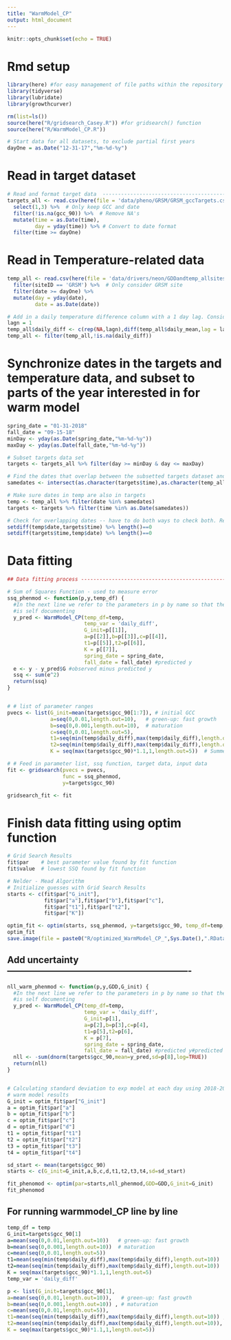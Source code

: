 ```yaml
---
title: "WarmModel_CP"
output: html_document
---
```


```r
knitr::opts_chunk$set(echo = TRUE)
```

# Rmd setup
```r
library(here) #for easy management of file paths within the repository
library(tidyverse)
library(lubridate)
library(growthcurver)

rm(list=ls())
source(here("R/gridsearch_Casey.R")) #for gridsearch() function
source(here("R/WarmModel_CP.R"))

# Start data for all datasets, to exclude partial first years
dayOne = as.Date("12-31-17","%m-%d-%y")
```

# Read in target dataset
```r

# Read and format target data  -------------------------------------------------
targets_all <- read.csv(here(file = 'data/pheno/GRSM/GRSM_gccTargets.csv')) %>% 
  select(1,3) %>%  # Only keep GCC and date
  filter(!is.na(gcc_90)) %>%  # Remove NA's
  mutate(time = as.Date(time),
         day = yday(time)) %>% # Convert to date format
  filter(time >= dayOne) 

```

# Read in Temperature-related data
```r
temp_all <- read.csv(here(file = 'data/drivers/neon/GDDandtemp_allsites.csv')) %>%
  filter(siteID == 'GRSM') %>%  # Only consider GRSM site
  filter(date >= dayOne) %>% 
  mutate(day = yday(date),
         date = as.Date(date))

# Add in a daily temperature difference column with a 1 day lag. Consider changing the lag?
lagn = 1
temp_all$daily_diff <- c(rep(NA,lagn),diff(temp_all$daily_mean,lag = lagn))
temp_all <- filter(temp_all,!is.na(daily_diff))
```

# Synchronize dates in the targets and temperature data, and subset to parts of the year interested in for warm model
```r

spring_date = "01-31-2018"
fall_date = "09-15-18"
minDay <- yday(as.Date(spring_date,"%m-%d-%y"))
maxDay <- yday(as.Date(fall_date,"%m-%d-%y"))

# Subset targets data set
targets <- targets_all %>% filter(day >= minDay & day <= maxDay) 

# Find the dates that overlap between the subsetted targets dataset and the temp dataset
samedates <- intersect(as.character(targets$time),as.character(temp_all$date)) %>% as.Date()

# Make sure dates in temp are also in targets
temp <- temp_all %>% filter(date %in% samedates)
targets <- targets %>% filter(time %in% as.Date(samedates))

# Check for overlapping dates -- have to do both ways to check both. Result 
setdiff(temp$date,targets$time) %>% length()==0
setdiff(targets$time,temp$date) %>% length()==0
```

# Data fitting
```r

## Data fitting process --------------------------------------------------------

# Sum of Squares Function - used to measure error
ssq_phenmod <- function(p,y,temp_df) {
  #In the next line we refer to the parameters in p by name so that the code
  #is self documenting
  y_pred <- WarmModel_CP(temp_df=temp,
                         temp_var = 'daily_diff',
                         G_init=p[[1]],
                         a=p[[2]],b=p[[3]],c=p[[4]],
                         t1=p[[5]],t2=p[[6]],
                         K = p[[7]],
                         spring_date = spring_date,
                         fall_date = fall_date) #predicted y
  e <- y - y_pred$G #observed minus predicted y
  ssq <- sum(e^2)
  return(ssq)
}


# # list of parameter ranges
pvecs <- list(G_init=mean(targets$gcc_90[1:7]), # initial GCC
              a=seq(0,0.01,length.out=10),   # green-up: fast growth
              b=seq(0,0.001,length.out=10),  # maturation
              c=seq(0,0.01,length.out=5),
              t1=seq(min(temp$daily_diff),max(temp$daily_diff),length.out=10),   # Spring transition
              t2=seq(min(temp$daily_diff),max(temp$daily_diff),length.out=10),
              K = seq(max(targets$gcc_90)*1.1,1,length.out=5))  # Summer transition

# # Feed in parameter list, ssq function, target data, input data
fit <- gridsearch(pvecs = pvecs, 
                  func = ssq_phenmod,
                  y=targets$gcc_90)

gridsearch_fit <- fit
```

# Finish data fitting using optim function
```r

# Grid Search Results
fit$par    # best parameter value found by fit function
fit$value  # lowest SSQ found by fit function

# Nelder - Mead Algorithm
# Initialize guesses with Grid Search Results
starts <- c(fit$par["G_init"],
            fit$par["a"],fit$par["b"],fit$par["c"],
            fit$par["t1"],fit$par["t2"],
            fit$par["K"])

optim_fit <- optim(starts, ssq_phenmod, y=targets$gcc_90, temp_df=temp, spring_date, fall_date)
optim_fit
save.image(file = paste0("R/optimized_WarmModel_CP_",Sys.Date(),".RData"),list=c(gridsearch_fit,optim_fit)) # Save data frame 
```

## Add uncertainty -------------------------------------------------------------
```r
nll_warm_phenmod <- function(p,y,GDD,G_init) {
  #In the next line we refer to the parameters in p by name so that the code
  #is self documenting
  y_pred <- WarmModel_CP(temp_df=temp,
                         temp_var = 'daily_diff',
                         G_init=p[1],
                         a=p[2],b=p[3],c=p[4],
                         t1=p[5],t2=p[6],
                         K = p[7],
                         spring_date = spring_date,
                         fall_date = fall_date) #predicted y#predicted gcc
  nll <- -sum(dnorm(targets$gcc_90,mean=y_pred,sd=p[8],log=TRUE))
  return(nll)
}


# Calculating standard deviation to exp model at each day using 2018-2019 data
# warm model results
G_init = optim_fit$par["G_init"]
a = optim_fit$par["a"]
b = optim_fit$par["b"]
c = optim_fit$par["c"]
d = optim_fit$par["d"]
t1 = optim_fit$par["t1"]
t2 = optim_fit$par["t2"]
t3 = optim_fit$par["t3"]
t4 = optim_fit$par["t4"]

sd_start <- mean(targets$gcc_90)
starts <- c(G_init=G_init,a,b,c,d,t1,t2,t3,t4,sd=sd_start)

fit_phenomod <- optim(par=starts,nll_phenmod,GDD=GDD,G_init=G_init)
fit_phenomod
```

## For running warmmodel_CP line by line
```r

temp_df = temp
G_init=targets$gcc_90[1]
a=mean(seq(0,0.01,length.out=10))   # green-up: fast growth
b=mean(seq(0,0.001,length.out=10))  # maturation
c=mean(seq(0,0.01,length.out=5))
t1=mean(seq(min(temp$daily_diff),max(temp$daily_diff),length.out=10))   # Spring transition
t2=mean(seq(min(temp$daily_diff),max(temp$daily_diff),length.out=10))
K = seq(max(targets$gcc_90)*1.1,1,length.out=5)
temp_var = 'daily_diff'

p <- list(G_init=targets$gcc_90[1],
a=mean(seq(0,0.01,length.out=10)),   # green-up: fast growth
b=mean(seq(0,0.001,length.out=10)) , # maturation
c=mean(seq(0,0.01,length.out=5)),
t1=mean(seq(min(temp$daily_diff),max(temp$daily_diff),length.out=10)) ,  # Spring transition
t2=mean(seq(min(temp$daily_diff),max(temp$daily_diff),length.out=10)),
K = seq(max(targets$gcc_90)*1.1,1,length.out=5))
```

